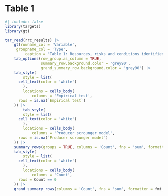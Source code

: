 # Table 1

```r
#| include: false
library(targets)
library(gt)
```

```r
tar_read(rrc_results) |>
	gt(rowname_col = 'Variable',
     groupname_col = 'Type',
		 caption = "Table 1: Resources, risks and conditions identified in the producer-scrounger literature reviewed (Table S1). Examples of variables for resources, risks and conditions comprising animal's habitats were derived from Matthiopolous et al. (2023). Corresponding articles that directly investigated the influence of each variable on  producer-scrounger dynamics were listed. Articles were grouped according to approach, either producer-scrounger models using evolutionary game theory or empirical tests. Counts are summarized using total sum within variable type and grand total sum across variable types.") |>
	tab_options(row_group.as_column = TRUE,
				summary_row.background.color = 'grey90',
				grand_summary_row.background.color = 'grey90') |>
	tab_style(  
		style = list(
      cell_text(color = 'white')
		),
		locations = cells_body(
			columns = 'Empirical test',
      rows = is.na(`Empirical test`)
    )) |>
		tab_style(  
		style = list(
      cell_text(color = 'white')
		),
		locations = cells_body(
			columns = 'Producer scrounger model',
      rows = is.na(`Producer scrounger model`)
    )) |> 
	summary_rows(groups = TRUE, columns = 'Count', fns = 'sum', formatter = fmt_integer) |>
	tab_style(  
		style = list(
      cell_text(color = 'white')
		),
		locations = cells_body(
			columns = 'Count',
      rows = Count == 0
    )) |>
	grand_summary_rows(columns = 'Count', fns = 'sum', formatter = fmt_integer)
```

